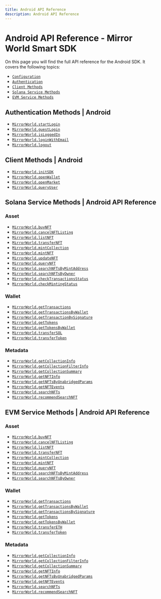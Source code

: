 ```yaml
---
title: Android API Reference
description: Android API Reference
---
```


# Android API Reference - Mirror World Smart SDK

On this page you will find the full API reference for the Android SDK. It covers the following topics:
- [`Configuration`](/api-reference/android/configuration)
- [`Authentication`](/api-reference/android/authentication)
- [`Client Methods`](/api-reference/android/client)
- [`Solana Service Methods`](/api-reference/android/solana)
- [`EVM Service Methods`](/api-reference/android/evm)

## Authentication Methods | Android
- [`MirrorWorld.startLogin`](/api-reference/android/authentication/startLogin)
- [`MirrorWorld.guestLogin`](/api-reference/android/authentication/guestLogin)
- [`MirrorWorld.isLoggedIn`](/api-reference/android/authentication/isLoggedIn)
- [`MirrorWorld.loginWithEmail`](/api-reference/android/authentication/loginWithEmail)
- [`MirrorWorld.logout`](/api-reference/android/authentication/logout)

## Client Methods | Android
- [`MirrorWorld.initSDK`](/api-reference/android/solana/client/initSDK)
- [`MirrorWorld.openWallet`](/api-reference/android/solana/client/openWallet)
- [`MirrorWorld.openMarket`](/api-reference/android/solana/client/openMarket)
- [`MirrorWorld.queryUser`](/api-reference/android/solana/client/queryUser)

## Solana Service Methods | Android API Reference

### Asset
- [`MirrorWorld.buyNFT`](/api-reference/android/solana/asset/buyNFT)
- [`MirrorWorld.cancelNFTListing`](/api-reference/android/solana/asset/cancelNFTListing)
- [`MirrorWorld.listNFT`](/api-reference/android/solana/asset/listNFT)
- [`MirrorWorld.transferNFT`](/api-reference/android/solana/asset/transferNFT)
- [`MirrorWorld.mintCollection`](/api-reference/android/solana/asset/mintCollection)
- [`MirrorWorld.mintNFT`](/api-reference/android/solana/asset/mintNFT)
- [`MirrorWorld.updateNFT`](/api-reference/android/solana/asset/updateNFT)
- [`MirrorWorld.queryNFT`](/api-reference/android/solana/asset/queryNFT)
- [`MirrorWorld.searchNFTsByMintAddress`](/api-reference/android/solana/asset/searchNFTsByMintAddress)
- [`MirrorWorld.searchNFTsByOwner`](/api-reference/android/solana/asset/searchNFTsByOwner)
- [`MirrorWorld.checkTransactionsStatus`](/api-reference/android/solana/confirmation/checkTransactionsStatus)
- [`MirrorWorld.checkMintingStatus`](/api-reference/android/solana/confirmation/checkMintingStatus)

### Wallet
- [`MirrorWorld.getTransactions`](/api-reference/android/solana/wallet/getTransactions)
- [`MirrorWorld.getTransactionsByWallet`](/api-reference/android/solana/wallet/getTransactionsByWallet)
- [`MirrorWorld.getTransactionBySignature`](/api-reference/android/solana/wallet/getTransactionBySignature)
- [`MirrorWorld.getTokens`](/api-reference/android/solana/wallet/getTokens)
- [`MirrorWorld.getTokensByWallet`](/api-reference/android/solana/wallet/getTokensByWallet)
- [`MirrorWorld.transferSOL`](/api-reference/android/solana/wallet/transferSOL)
- [`MirrorWorld.transferToken`](/api-reference/android/solana/wallet/transferToken)

### Metadata
- [`MirrorWorld.getCollectionInfo`](/api-reference/android/solana/metadata/getCollectionInfo)
- [`MirrorWorld.getCollectionFilterInfo`](/api-reference/android/solana/metadata/getCollectionFilterInfo)
- [`MirrorWorld.getCollectionSummary`](/api-reference/android/solana/metadata/getCollectionSummary)
- [`MirrorWorld.getNFTInfo`](/api-reference/android/solana/metadata/getNFTInfo)
- [`MirrorWorld.getNFTsByUnabridgedParams`](/api-reference/android/solana/metadata/getNFTsByUnabridgedParams)
- [`MirrorWorld.getNFTEvents`](/api-reference/android/solana/metadata/getNFTEvents)
- [`MirrorWorld.searchNFTs`](/api-reference/android/solana/metadata/searchNFTs)
- [`MirrorWorld.recommendSearchNFT`](/api-reference/android/solana/metadata/recommendSearchNFT)

## EVM Service Methods | Android API Reference

### Asset
- [`MirrorWorld.buyNFT`](/api-reference/android/evm/asset/buyNFT)
- [`MirrorWorld.cancelNFTListing`](/api-reference/android/evm/asset/cancelNFTListing)
- [`MirrorWorld.listNFT`](/api-reference/android/evm/asset/listNFT)
- [`MirrorWorld.transferNFT`](/api-reference/android/evm/asset/transferNFT)
- [`MirrorWorld.mintCollection`](/api-reference/android/evm/asset/mintCollection)
- [`MirrorWorld.mintNFT`](/api-reference/android/evm/asset/mintNFT)
- [`MirrorWorld.queryNFT`](/api-reference/android/evm/asset/queryNFT)
- [`MirrorWorld.searchNFTsByMintAddress`](/api-reference/android/evm/asset/searchNFTsByMintAddress)
- [`MirrorWorld.searchNFTsByOwner`](/api-reference/android/evm/asset/searchNFTsByOwner)

### Wallet
- [`MirrorWorld.getTransactions`](/api-reference/android/evm/wallet/getTransactions)
- [`MirrorWorld.getTransactionsByWallet`](/api-reference/android/evm/wallet/getTransactionsByWallet)
- [`MirrorWorld.getTransactionsBySignature`](/api-reference/android/evm/wallet/getTransactionsBySignature)
- [`MirrorWorld.getTokens`](/api-reference/android/evm/wallet/getTokens)
- [`MirrorWorld.getTokensByWallet`](/api-reference/android/evm/wallet/getTokensByWallet)
- [`MirrorWorld.transferETH`](/api-reference/android/evm/wallet/transferETH)
- [`MirrorWorld.transferToken`](/api-reference/android/evm/wallet/transferToken)

### Metadata
- [`MirrorWorld.getCollectionInfo`](/api-reference/android/evm/metadata/getCollectionInfo)
- [`MirrorWorld.getCollectionFilterInfo`](/api-reference/android/evm/metadata/getCollectionFilterInfo)
- [`MirrorWorld.getCollectionSummary`](/api-reference/android/evm/metadata/getCollectionSummary)
- [`MirrorWorld.getNFTInfo`](/api-reference/android/evm/metadata/getNFTInfo)
- [`MirrorWorld.getNFTsByUnabridgedParams`](/api-reference/android/evm/metadata/getNFTsByUnabridgedParams)
- [`MirrorWorld.getNFTEvents`](/api-reference/android/evm/metadata/getNFTEvents)
- [`MirrorWorld.searchNFTs`](/api-reference/android/evm/metadata/searchNFTs)
- [`MirrorWorld.recommendSearchNFT`](/api-reference/android/evm/metadata/recommendSearchNFT)